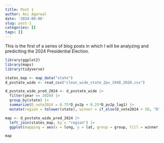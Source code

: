 ---
title: Post 1
author: Avi Agarwal
date: '2024-09-06'
slug: post-1
categories: []
tags: []
---

This is the first of a series of blog posts in which I will be analyzing and prediciting the 2024 Presidential Election. 

```{r}
library(ggplot2)
library(maps)
library(tidyverse)
```

```{r}
states_map <- map_data("state")
d_pvstate_wide <- read_csv("clean_wide_state_2pv_1948_2020.csv")
```

```{r}
d_pvstate_wide_pred_2024 <- d_pvstate_wide |>
  filter(year == 2020) |> 
  group_by(state) |>
  summarize(D_vote2024 = 0.75*D_pv2p + 0.25*D_pv2p_lag1) |>
  mutate(region = tolower(state), winner = if_else(D_vote2024 > 50, "D", "R"))
```


```{r}

map <- d_pvstate_wide_pred_2024 |>
  left_join(states_map, by = "region") |>
  ggplot(mapping = aes(x = long, y = lat, group = group, fill = winner)) + geom_polygon() + theme_void() + scale_fill_manual(values = c("blue", "red")) 

map 
```

